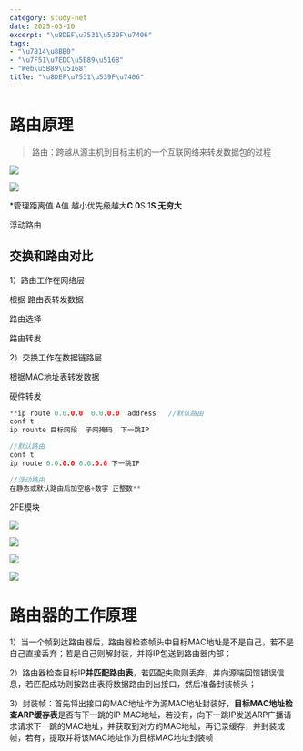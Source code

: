 ```yaml
---
category: study-net
date: 2025-03-10
excerpt: "\u8DEF\u7531\u539F\u7406"
tags:
- "\u7B14\u8BB0"
- "\u7F51\u7EDC\u5B89\u5168"
- "Web\u5B89\u5168"
title: "\u8DEF\u7531\u539F\u7406"
---
```

# 路由原理

> 路由：跨越从源主机到目标主机的一个互联网络来转发数据包的过程


![](https://raw.githubusercontent.com/yy0691/img-bed/main/Net_Safe_FeiShu/XZJMbH1KZopauhxnLLBcYhXWnSe.png)

![](https://raw.githubusercontent.com/yy0691/img-bed/main/Net_Safe_FeiShu/AdlBbucr6o6JI4xfTNUc9Jq0nzh.png)

*管理距离值 A值 越小优先级越大**C 0**S 1**S 无穷大**

浮动路由

## 交换和路由对比

1）路由工作在网络层

根据 路由表转发数据

路由选择

路由转发

2）交换工作在数据链路层

根据MAC地址表转发数据

硬件转发


```C++
**ip route 0.0.0.0  0.0.0.0  address   //默认路由
conf t
ip rounte 目标网段  子网掩码  下一跳IP

//默认路由
conf t
ip route 0.0.0.0 0.0.0.0 下一跳IP

//浮动路由
在静态或默认路由后加空格+数字 正整数**      
```

2FE模块

![](https://raw.githubusercontent.com/yy0691/img-bed/main/Net_Safe_FeiShu/FERtbuk8ToeswPxld5fctkxqnlf.png)

![](https://raw.githubusercontent.com/yy0691/img-bed/main/Net_Safe_FeiShu/ADVKbQx5goCfTaxsRv7co1Q2nub.png)

![](https://raw.githubusercontent.com/yy0691/img-bed/main/Net_Safe_FeiShu/Nd3Bb60I0o2EBIx4Wk0ctwdvnzf.png)

![](https://raw.githubusercontent.com/yy0691/img-bed/main/Net_Safe_FeiShu/DejgbbUbRoCsXLxQMg3cSbnYnuc.png)

# 路由器的工作原理

1）当一个帧到达路由器后，路由器检查帧头中目标MAC地址是不是自己，若不是自己直接丢弃；若是自己则解封装，并将IP包送到路由器内部；

2）路由器检查目标IP**并匹配路由表**，若匹配失败则丢弃，并向源端回馈错误信息，若匹配成功则按路由表将数据路由到出接口，然后准备封装帧头；

3）封装帧：首先将出接口的MAC地址作为源MAC地址封装好，**目标MAC地址检查ARP缓存表**是否有下一跳的IP MAC地址，若没有，向下一跳IP发送ARP广播请求请求下一跳的MAC地址，并获取到对方的MAC地址，再记录缓存，并封装成帧，若有，提取并将该MAC地址作为目标MAC地址封装帧



